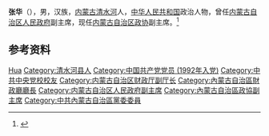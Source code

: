 {{Otheruses|other=名为张华的其他人物|张华}}

'''张华'''（{{bd|1960年|1月}}），男，汉族，[[内蒙古|内蒙古]][[清水河|清水河]]人，[[中华人民共和国|中华人民共和国]]政治人物，曾任[[内蒙古自治区人民政府|内蒙古自治区人民政府]]副主席，现任[[内蒙古自治区政协|内蒙古自治区政协]]副主席。<ref>{{Cite web|title=内蒙古新一届政协主席、副主席、秘书长简历(主席李佳)|url=http://district.ce.cn/newarea/sddy/201801/28/t20180128_27937977_8.shtml|accessdate=2020-08-06|work=中国经济网|archive-date=2018-12-17|archive-url=https://web.archive.org/web/20181217152756/http://district.ce.cn/newarea/sddy/201801/28/t20180128_27937977_8.shtml|dead-url=no}}</ref>

== 参考资料 ==
{{reflist}}

{{中国人物小作品}}
{{内蒙古自治区领导人}}

{{Authority control}}
{{DEFAULTSORT:Zhang张}}
[[Category:张姓|Hua]]
[[Category:清水河县人|Category:清水河县人]]
[[Category:中国共产党党员_(1992年入党)|Category:中国共产党党员 (1992年入党)]]
[[Category:中共中央党校校友|Category:中共中央党校校友]]
[[Category:内蒙古自治区财政厅副厅长|Category:内蒙古自治区财政厅副厅长]]
[[Category:內蒙古自治區財政廳廳長|Category:內蒙古自治區財政廳廳長]]
[[Category:内蒙古自治区人民政府副主席|Category:内蒙古自治区人民政府副主席]]
[[Category:內蒙古自治區政協副主席|Category:內蒙古自治區政協副主席]]
[[Category:中共內蒙古自治區黨委委員|Category:中共內蒙古自治區黨委委員]]
